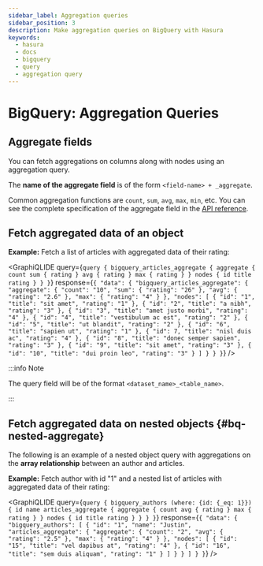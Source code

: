 ```yaml
---
sidebar_label: Aggregation queries
sidebar_position: 3
description: Make aggregation queries on BigQuery with Hasura
keywords:
  - hasura
  - docs
  - bigquery
  - query
  - aggregation query
---
```



# BigQuery: Aggregation Queries

## **Aggregate** fields

You can fetch aggregations on columns along with nodes using an aggregation query.

The **name of the aggregate field** is of the form `<field-name> + _aggregate`.

Common aggregation functions are `count`, `sum`, `avg`, `max`, `min`, etc. You can see the complete specification of the
aggregate field in the [API reference](/api-reference/graphql-api/query.mdx#aggregateobject).

## Fetch aggregated data of an object

**Example:** Fetch a list of articles with aggregated data of their rating:

<GraphiQLIDE
  query={`query {
  bigquery_articles_aggregate {
    aggregate {
      count
      sum {
        rating
      }
      avg {
        rating
      }
      max {
        rating
      }
    }
    nodes {
      id
      title
      rating
    }
  }
}`}
  response={`{
  "data": {
    "bigquery_articles_aggregate": {
      "aggregate": {
        "count": "10",
        "sum": {
          "rating": "26"
        },
        "avg": {
          "rating": "2.6"
        },
        "max": {
          "rating": "4"
        }
      },
      "nodes": [
        {
          "id": "1",
          "title": "sit amet",
          "rating": "1"
        },
        {
          "id": "2",
          "title": "a nibh",
          "rating": "3"
        },
        {
          "id": "3",
          "title": "amet justo morbi",
          "rating": "4"
        },
        {
          "id": "4",
          "title": "vestibulum ac est",
          "rating": "2"
        },
        {
          "id": "5",
          "title": "ut blandit",
          "rating": "2"
        },
        {
          "id": "6",
          "title": "sapien ut",
          "rating": "1"
        },
        {
          "id": 7,
          "title": "nisl duis ac",
          "rating": "4"
        },
        {
          "id": "8",
          "title": "donec semper sapien",
          "rating": "3"
        },
        {
          "id": "9",
          "title": "sit amet",
          "rating": "3"
        },
        {
          "id": "10",
          "title": "dui proin leo",
          "rating": "3"
        }
      ]
    }
  }
}`}
/>

:::info Note

The query field will be of the format `<dataset_name>_<table_name>`.

:::

## Fetch aggregated data on nested objects {#bq-nested-aggregate}

The following is an example of a nested object query with aggregations on the **array relationship** between an author
and articles.

**Example:** Fetch author with id "1" and a nested list of articles with aggregated data of their rating:

<GraphiQLIDE
  query={`query {
  bigquery_authors (where: {id: {_eq: 1}}) {
    id
    name
    articles_aggregate {
      aggregate {
        count
        avg {
          rating
        }
        max {
          rating
        }
      }
      nodes {
        id
        title
        rating
      }
    }
  }
}`}
  response={`{
  "data": {
    "bigquery_authors": [
      {
        "id": "1",
        "name": "Justin",
        "articles_aggregate": {
          "aggregate": {
            "count": "2",
            "avg": {
              "rating": "2.5"
            },
            "max": {
              "rating": "4"
            }
          },
          "nodes": [
            {
              "id": "15",
              "title": "vel dapibus at",
              "rating": "4"
            },
            {
              "id": "16",
              "title": "sem duis aliquam",
              "rating": "1"
            }
          ]
        }
      }
    ]
  }
}`}
/>
